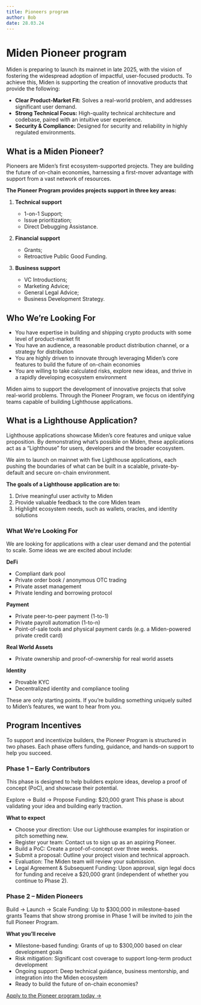 ```yaml
---
title: Pioneers program
author: Bob
date: 28.03.24
---
```



# Miden Pioneer program

Miden is preparing to launch its mainnet in late 2025, with the vision of fostering the widespread adoption of impactful, user-focused products. To achieve this, Miden is supporting the creation of innovative products that provide the following:

- **<Highlight>Clear Product-Market Fit:</Highlight>** Solves a real-world problem, and addresses significant user demand.
- **<Highlight>Strong Technical Focus:</Highlight>** High-quality technical architecture and codebase, paired with an intuitive user experience.
- **<Highlight>Security & Compliance:</Highlight>** Designed for security and reliability in highly regulated environments.

## What is a Miden Pioneer?

Pioneers are Miden’s first ecosystem-supported projects. They are building the future of on-chain economies, harnessing a first-mover advantage with support from a vast network of resources.

**The Pioneer Program provides projects support in three key areas:**

1. **<Highlight>Technical support</Highlight>**

   - 1-on-1 Support;
   - Issue prioritization;
   - Direct Debugging Assistance.

1. **<Highlight>Financial support</Highlight>**

   - Grants;
   - Retroactive Public Good Funding.

1. **<Highlight>Business support</Highlight>**

   - VC Introductions;
   - Marketing Advice;
   - General Legal Advice;
   - Business Development Strategy.

## Who We’re Looking For

- You have expertise in building and shipping crypto products with some level of product-market fit
- You have an audience, a reasonable product distribution channel, or a strategy for distribution
- You are highly driven to innovate through leveraging Miden’s core features to build the future of on-chain economies
- You are willing to take calculated risks, explore new ideas, and thrive in a rapidly developing ecosystem environment

Miden aims to support the development of innovative projects that solve real-world problems. Through the Pioneer Program, we focus on identifying teams capable of building Lighthouse applications.

## What is a Lighthouse Application?

Lighthouse applications showcase Miden’s core features and unique value proposition. By demonstrating what’s possible on Miden, these applications act as a “Lighthouse” for users, developers and the broader ecosystem.

We aim to launch on mainnet with five Lighthouse applications, each pushing the boundaries of what can be built in a scalable, private-by-default and secure on-chain environment.

**The goals of a Lighthouse application are to:**

1. Drive meaningful user activity to Miden
1. Provide valuable feedback to the core Miden team
1. Highlight ecosystem needs, such as wallets, oracles, and identity solutions

### What We’re Looking For

We are looking for applications with a clear user demand and the potential to scale. Some ideas we are excited about include:

**DeFi**

- Compliant dark pool
- Private order book / anonymous OTC trading
- Private asset management
- Private lending and borrowing protocol

**Payment**

- Private peer-to-peer payment (1-to-1)
- Private payroll automation (1-to-n)
- Point-of-sale tools and physical payment cards (e.g. a Miden-powered private credit card)

**Real World Assets**
- Private ownership and proof-of-ownership for real world assets

**Identity**
- Provable KYC
- Decentralized identity and compliance tooling

These are only starting points. If you’re building something uniquely suited to Miden’s features, we want to hear from you.

## Program Incentives

To support and incentivize builders, the Pioneer Program is structured in two phases. Each phase offers funding, guidance, and hands-on support to help you succeed.

### Phase 1 – Early Contributors

This phase is designed to help builders explore ideas, develop a proof of concept (PoC), and showcase their potential.

Explore → Build → Propose
Funding: $20,000 grant
This phase is about validating your idea and building early traction.

**<Highlight>What to expect</Highlight>**
- Choose your direction: Use our Lighthouse examples for inspiration or pitch something new.
- Register your team: Contact us to sign up as an aspiring Pioneer.
- Build a PoC: Create a proof-of-concept over three weeks.
- Submit a proposal: Outline your project vision and technical approach.
- Evaluation: The Miden team will review your submission.
- Legal Agreement & Subsequent Funding: Upon approval, sign legal docs for funding and receive a $20,000 grant (independent of whether you continue to Phase 2).


### Phase 2 – Miden Pioneers

Build → Launch → Scale
Funding: Up to $300,000 in milestone-based grants
Teams that show strong promise in Phase 1 will be invited to join the full Pioneer Program.

**<Highlight>What you’ll receive</Highlight>**
- Milestone-based funding: Grants of up to $300,000 based on clear development goals
- Risk mitigation: Significant cost coverage to support long-term product development
- Ongoing support: Deep technical guidance, business mentorship, and integration into the Miden ecosystem 
- Ready to build the future of on-chain economies?

[Apply to the Pioneer program today →](https://docs.google.com/forms/d/e/1FAIpQLScGmZdSbJHeoRcIzret0dOG4PxorovSGBUXpVmUf0EFFLsW-w/viewform)
